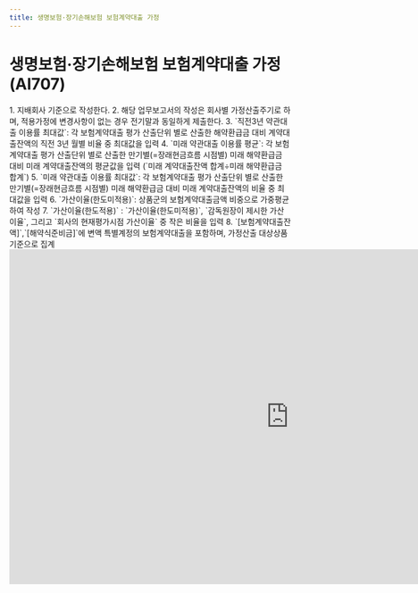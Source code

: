 ```yaml
---
title: 생명보험·장기손해보험 보험계약대출 가정
---
```

# 생명보험·장기손해보험 보험계약대출 가정 (AI707)

<Accordion multiple activeIndex={[]}>
<AccordionTab header="[작성 요령]">
1. 지배회사 기준으로 작성한다.
2. 해당 업무보고서의 작성은 회사별 가정산출주기로 하며, 적용가정에 변경사항이 없는 경우 전기말과 동일하게 제출한다.
3. `직전3년 약관대출 이용률 최대값`: 각 보험계약대출 평가 산출단위 별로 산출한 해약환급금 대비 계약대출잔액의 직전 3년 월별 비율 중 최대값을 입력
4. `미래 약관대출 이용률 평균`: 각 보험계약대출 평가 산출단위 별로 산출한 만기별(=장래현금흐름 시점별) 미래 해약환급금 대비 미래 계약대출잔액의 평균값을 입력 (`미래 계약대출잔액 합계÷미래 해약환급금 합계`)
5. `미래 약관대출 이용률 최대값`: 각 보험계약대출 평가 산출단위 별로 산출한 만기별(=장래현금흐름 시점별) 미래 해약환급금 대비 미래 계약대출잔액의 비율 중 최대값을 입력
6. `가산이율(한도미적용)`: 상품군의 보험계약대출금액 비중으로 가중평균하여 작성
7. `가산이율(한도적용)` : `가산이율(한도미적용)`, `감독원장이 제시한 가산이율`, 그리고 `회사의 현재평가시점 가산이율` 중 작은 비율을 입력
8. `[보험계약대출잔액]`,`[해약식준비금]`에 변액 특별계정의 보험계약대출을 포함하며, 가정산출 대상상품 기준으로 집계

</AccordionTab>
</Accordion>

<br/>

<iframe width="1000" height="600" frameBorder="0" scrolling="no"
src="https://onedrive.live.com/embed?resid=AB5F66CE0CF8D024%2116554&authkey=%21ACzRWZavyE-79hc&em=2
&AllowTyping=True
&wdAllowInteractivity=False&ActiveCell='1-9'!D11&Item='1-9'!A7:L41
&wdHideGridlines=True
&wdDownloadButton=False
&waccluster=PSG3">
</iframe>
